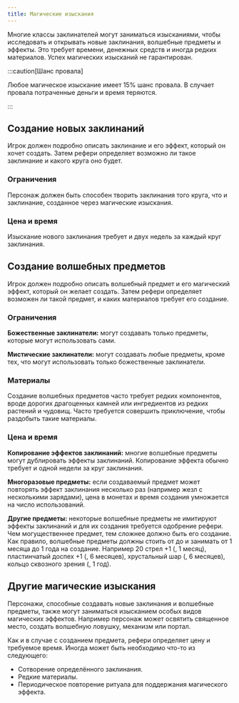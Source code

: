 ```yaml
---
title: Магические изыскания
---
```



Многие классы заклинателей могут заниматься изысканиями, чтобы исследовать и открывать новые заклинания, волшебные предметы и эффекты. Это требует времени, денежных средств и иногда редких материалов. Успех магических изысканий не гарантирован.

:::caution[Шанс провала]

Любое магическое изыскание имеет 15% шанс провала. В случает провала потраченные деньги и время теряются.

:::

## Создание новых заклинаний

Игрок должен подробно описать заклинание и его эффект, который он хочет создать. Затем рефери определяет возможно ли такое заклинание и какого круга оно будет.

### Ограничения

Персонаж должен быть способен творить заклинания того круга, что и заклинание, созданное через магические изыскания.

### Цена и время

Изыскание нового заклинания требует <Coin v="1000" /> и двух недель за каждый круг заклинания.

## Создание волшебных предметов

Игрок должен подробно описать волшебный предмет и его магический эффект, который он желает создать. Затем рефери определяет возможен ли такой предмет, и каких материалов требует его создание.

### Ограничения

**Божественные заклинатели:** могут создавать только предметы, которые могут использовать сами.

**Мистические заклинатели:** могут создавать любые предметы, кроме тех, что могут использовать только божественные заклинатели.

### Материалы

Создание волшебных предметов часто требует редких компонентов, вроде дорогих драгоценных камней или ингредиентов из редких растений и чудовищ. Часто требуется совершить приключение, чтобы раздобыть такие материалы.

### Цена и время

**Копирование эффектов заклинаний:** многие волшебные предметы могут дублировать эффекты заклинаний. Копирование эффекта обычно требует <Coin v="500" /> и одной недели за круг заклинания.

**Многоразовые предметы:** если создаваемый предмет может повторять эффект заклинания несколько раз (например жезл с несколькими зарядами), цена в монетах и время создания умножается на число использований.

**Другие предметы:** некоторые волшебные предметы не имитируют эффекты заклинаний и для их создания требуется одобрение рефери. Чем могущественнее предмет, тем сложнее должно быть его создание. Как правило, волшебные предметы должны стоить от <Coin v="10000" /> до <Coin v="100000" /> и занимать от 1 месяца до 1 года на создание. Например 20 стрел +1 (<Coin v="10000" />, 1 месяц), пластинчатый доспех +1 (<Coin v="10000" />, 6 месяцев), хрустальный шар (<Coin v="30000" />, 6 месяцев), кольцо сквозного зрения (<Coin v="100000" />, 1 год).

## Другие магические изыскания

Персонажи, способные создавать новые заклинания и волшебные предметы, также могут заниматься изысканием особых видов магических эффектов. Например персонаж может освятить священное место, создать волшебную ловушку, механизм или портал.

Как и в случае с созданием предмета, рефери определяет цену и требуемое время. Иногда может быть необходимо что-то из следующего:

- Сотворение определённого заклинания.
- Редкие материалы.
- Периодическое повторение ритуала для поддержания магического эффекта.
